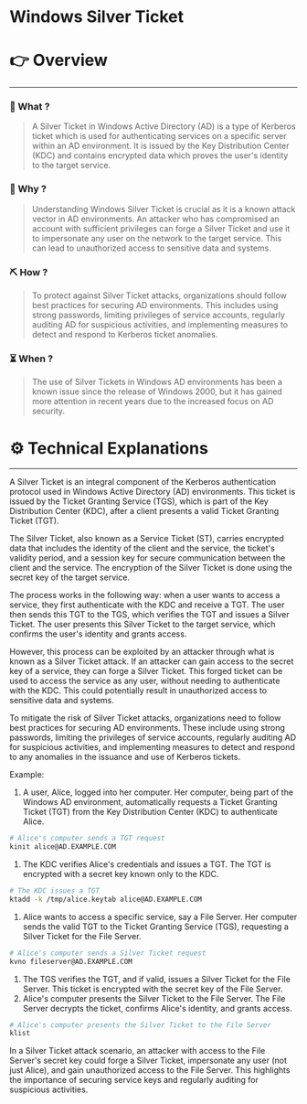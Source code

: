 # Windows Silver Ticket


# 👉 Overview

---

### 👀 What ?

> A Silver Ticket in Windows Active Directory (AD) is a type of Kerberos ticket which is used for authenticating services on a specific server within an AD environment. It is issued by the Key Distribution Center (KDC) and contains encrypted data which proves the user's identity to the target service.
> 

### 🧐 Why ?

> Understanding Windows Silver Ticket is crucial as it is a known attack vector in AD environments. An attacker who has compromised an account with sufficient privileges can forge a Silver Ticket and use it to impersonate any user on the network to the target service. This can lead to unauthorized access to sensitive data and systems.
> 

### ⛏️ How ?

> To protect against Silver Ticket attacks, organizations should follow best practices for securing AD environments. This includes using strong passwords, limiting privileges of service accounts, regularly auditing AD for suspicious activities, and implementing measures to detect and respond to Kerberos ticket anomalies.
> 

### ⏳ When ?

> The use of Silver Tickets in Windows AD environments has been a known issue since the release of Windows 2000, but it has gained more attention in recent years due to the increased focus on AD security.
> 

# ⚙️ Technical Explanations

---

A Silver Ticket is an integral component of the Kerberos authentication protocol used in Windows Active Directory (AD) environments. This ticket is issued by the Ticket Granting Service (TGS), which is part of the Key Distribution Center (KDC), after a client presents a valid Ticket Granting Ticket (TGT).

The Silver Ticket, also known as a Service Ticket (ST), carries encrypted data that includes the identity of the client and the service, the ticket's validity period, and a session key for secure communication between the client and the service. The encryption of the Silver Ticket is done using the secret key of the target service.

The process works in the following way: when a user wants to access a service, they first authenticate with the KDC and receive a TGT. The user then sends this TGT to the TGS, which verifies the TGT and issues a Silver Ticket. The user presents this Silver Ticket to the target service, which confirms the user's identity and grants access.

However, this process can be exploited by an attacker through what is known as a Silver Ticket attack. If an attacker can gain access to the secret key of a service, they can forge a Silver Ticket. This forged ticket can be used to access the service as any user, without needing to authenticate with the KDC. This could potentially result in unauthorized access to sensitive data and systems.

To mitigate the risk of Silver Ticket attacks, organizations need to follow best practices for securing AD environments. These include using strong passwords, limiting the privileges of service accounts, regularly auditing AD for suspicious activities, and implementing measures to detect and respond to any anomalies in the issuance and use of Kerberos tickets.

Example:

1. A user, Alice, logged into her computer. Her computer, being part of the Windows AD environment, automatically requests a Ticket Granting Ticket (TGT) from the Key Distribution Center (KDC) to authenticate Alice.

```bash
# Alice's computer sends a TGT request
kinit alice@AD.EXAMPLE.COM

```

1. The KDC verifies Alice's credentials and issues a TGT. The TGT is encrypted with a secret key known only to the KDC.

```bash
# The KDC issues a TGT
ktadd -k /tmp/alice.keytab alice@AD.EXAMPLE.COM

```

1. Alice wants to access a specific service, say a File Server. Her computer sends the valid TGT to the Ticket Granting Service (TGS), requesting a Silver Ticket for the File Server.

```bash
# Alice's computer sends a Silver Ticket request
kvno fileserver@AD.EXAMPLE.COM

```

1. The TGS verifies the TGT, and if valid, issues a Silver Ticket for the File Server. This ticket is encrypted with the secret key of the File Server.
2. Alice's computer presents the Silver Ticket to the File Server. The File Server decrypts the ticket, confirms Alice's identity, and grants access.

```bash
# Alice's computer presents the Silver Ticket to the File Server
klist

```

In a Silver Ticket attack scenario, an attacker with access to the File Server's secret key could forge a Silver Ticket, impersonate any user (not just Alice), and gain unauthorized access to the File Server. This highlights the importance of securing service keys and regularly auditing for suspicious activities.
